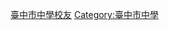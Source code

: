 {{Catnav|頁面分類|人物|校友|中等學校校友|台灣中等學校校友}}

[[Category:台灣中學校友|臺中市中學校友]]
[[Category:臺中市中學|Category:臺中市中學]]